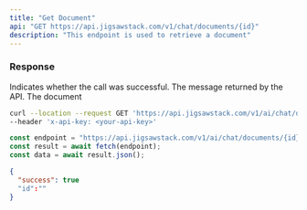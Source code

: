```yaml
---
title: "Get Document"
api: "GET https://api.jigsawstack.com/v1/chat/documents/{id}"
description: "This endpoint is used to retrieve a document"
---
```


<Snippet file="header.mdx" />

### Response

<ResponseField name="success" type="boolean">
  Indicates whether the call was successful.
</ResponseField>

<ResponseField name="message" type="string">
  The message returned by the API.
</ResponseField>

<ResponseField name="currencies" type="JSON">
  The document
</ResponseField>

<RequestExample>

```bash cURL
curl --location --request GET 'https://api.jigsawstack.com/v1/ai/chat/documents/{id}' \
--header 'x-api-key: <your-api-key>'
```

```javascript Node.js
const endpoint = "https://api.jigsawstack.com/v1/ai/chat/documents/{id}";
const result = await fetch(endpoint);
const data = await result.json();
```

</RequestExample>

<ResponseExample>

```json Response
{
  "success": true
  "id":""
}
```

</ResponseExample>

